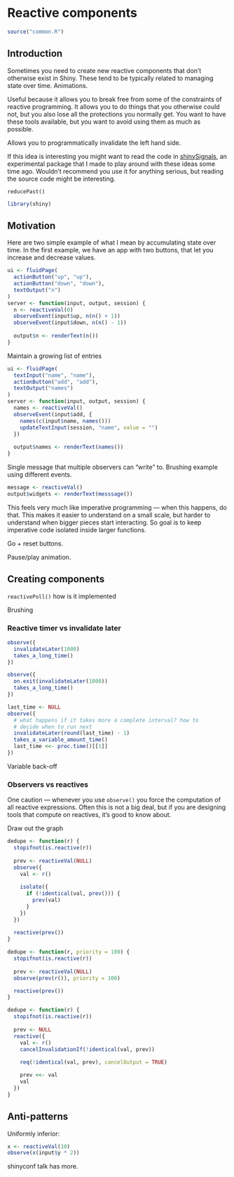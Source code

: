 # Reactive components {#reactivity-components}

```r
source("common.R")
```

## Introduction

Sometimes you need to create new reactive components that don't otherwise exist in Shiny.
These tend to be typically related to managing state over time.
Animations.

Useful because it allows you to break free from some of the constraints of reactive programming.
It allows you to do things that you otherwise could not, but you also lose all the protections you normally get.
You want to have these tools available, but you want to avoid using them as much as possible.

Allows you to programmatically invalidate the left hand side.

If this idea is interesting you might want to read the code in [shinySignals](https://github.com/hadley/shinySignals/), an experimental package that I made to play around with these ideas some time ago.
Wouldn't recommend you use it for anything serious, but reading the source code might be interesting.

`reducePast()`

```r
library(shiny)
```

## Motivation

Here are two simple example of what I mean by accumulating state over time.
In the first example, we have an app with two buttons, that let you increase and decrease values.

```r
ui <- fluidPage(
  actionButton("up", "up"),
  actionButton("down", "down"),
  textOutput("n")
)
server <- function(input, output, session) {
  n <- reactiveVal(0)
  observeEvent(input$up, n(n() + 1))
  observeEvent(input$down, n(n() - 1))
  
  output$n <- renderText(n())
}
```

Maintain a growing list of entries

```r
ui <- fluidPage(
  textInput("name", "name"),
  actionButton("add", "add"),
  textOutput("names")
)
server <- function(input, output, session) {
  names <- reactiveVal()
  observeEvent(input$add, {
    names(c(input$name, names()))
    updateTextInput(session, "name", value = "")
  })
  
  output$names <- renderText(names())
}
```

Single message that multiple observers can "write" to.
Brushing example using different events.

```r
message <- reactiveVal()
output$widgets <- renderText(messsage())
```

This feels very much like imperative programming --- when this happens, do that.
This makes it easier to understand on a small scale, but harder to understand when bigger pieces start interacting.
So goal is to keep imperative code isolated inside larger functions.

Go + reset buttons.

Pause/play animation.

## Creating components

`reactivePoll()` how is it implemented

Brushing

### Reactive timer vs invalidate later

```r
observe({
  invalidateLater(1000)
  takes_a_long_time()
})

observe({
  on.exit(invalidateLater(1000))
  takes_a_long_time()
})

last_time <- NULL
observe({
  # what happens if it takes more a complete interval? how to 
  # decide when to run next
  invalidateLater(round(last_time) - 1)
  takes_a_variable_amount_time()
  last_time <<- proc.time()[[1]]
})
```

Variable back-off

### Observers vs reactives

One caution --- whenever you use `observe()` you force the computation of all reactive expressions.
Often this is not a big deal, but if you are designing tools that compute on reactives, it's good to know about.

Draw out the graph

```r
dedupe <- function(r) {
  stopifnot(is.reactive(r))
  
  prev <- reactiveVal(NULL)
  observe({
    val <- r()
    
    isolate({
      if (!identical(val, prev())) {
        prev(val)
      }
    })
  })
  
  reactive(prev())
}

dedupe <- function(r, priority = 100) {
  stopifnot(is.reactive(r))
  
  prev <- reactiveVal(NULL)
  observe(prev(r()), priority = 100)

  reactive(prev())
}
```

```r
dedupe <- function(r) {
  stopifnot(is.reactive(r))
  
  prev <- NULL
  reactive({
    val <- r()
    cancelInvalidationIf(!identical(val, prev))
    
    req(!identical(val, prev), cancelOutput = TRUE)

    prev <<- val
    val
  })
}
```

## Anti-patterns

Uniformly inferior:

```r
x <- reactiveVal(10)
observe(x(input$y * 2))
```

shinyconf talk has more.
